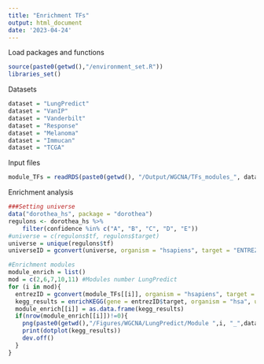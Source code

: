 ```yaml
---
title: "Enrichment TFs"
output: html_document
date: '2023-04-24'
---
```


Load packages and functions
```r
source(paste0(getwd(),"/environment_set.R"))
libraries_set()
```

Datasets
```r
dataset = "LungPredict"
dataset = "VanIP"
dataset = "Vanderbilt"
dataset = "Response"
dataset = "Melanoma"
dataset = "Immucan"
dataset = "TCGA"
```

Input files
```r
module_TFs = readRDS(paste0(getwd(), "/Output/WGCNA/TFs_modules_", dataset))
```

Enrichment analysis
```r
###Setting universe
data("dorothea_hs", package = "dorothea")
regulons <- dorothea_hs %>%
    filter(confidence %in% c("A", "B", "C", "D", "E"))
#universe = c(regulons$tf, regulons$target)  
universe = unique(regulons$tf)
universeID = gconvert(universe, organism = "hsapiens", target = "ENTREZGENE_ACC", filter_na = T, mthreshold = 1)

#Enrichment modules
module_enrich = list()
mod = c(2,6,7,10,11) #Modules number LungPredict
for (i in mod){
  entrezID = gconvert(module_TFs[[i]], organism = "hsapiens", target = "ENTREZGENE_ACC", filter_na = T, mthreshold = 1)
  kegg_results = enrichKEGG(gene = entrezID$target, organism = "hsa", universe = universeID$target,pvalueCutoff = 0.05, pAdjustMethod = "BH")
  module_enrich[[i]] = as.data.frame(kegg_results)
  if(nrow(module_enrich[[i]])!=0){
    png(paste0(getwd(),"/Figures/WGCNA/LungPredict/Module ",i, "_",dataset, ".png"), width = 1500, height = 1000, res=100)
    print(dotplot(kegg_results))
    dev.off()
  }
}

```

